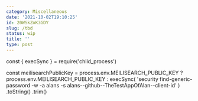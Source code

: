 ```yaml
---
category: Miscellaneous
date: '2021-10-02T19:10:25'
id: 20WSkZoK3GDY
slug: /tbd
status: wip
title: ''
type: post
---
```


const { execSync } = require('child_process')

const meilisearchPublicKey = process.env.MEILISEARCH_PUBLIC_KEY
  ? process.env.MEILISEARCH_PUBLIC_KEY
  : execSync(
      'security find-generic-password -w -a alans -s alans--github--TheTestAppOfAlan--client-id'
    )
      .toString()
      .trim()